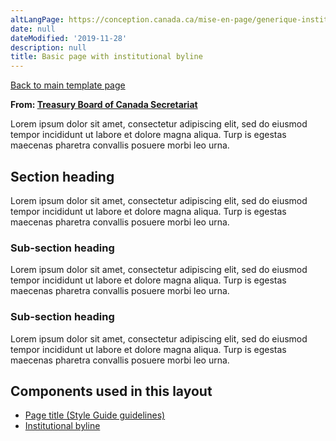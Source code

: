 ```yaml
---
altLangPage: https://conception.canada.ca/mise-en-page/generique-institution.html
date: null
dateModified: '2019-11-28'
description: null
title: Basic page with institutional byline
---
```


<p>
 <a class="btn btn-default" href="../recommended-templates/generic-destination.html">
  Back to main template page
 </a>
</p>


<p class="gc-byline">
 <strong>
  From:
  <a href="https://www.canada.ca/en/treasury-board-secretariat.html">
   Treasury Board of Canada Secretariat
  </a>
 </strong>
</p>

<p>
 Lorem ipsum dolor sit amet, consectetur adipiscing elit, sed do eiusmod tempor incididunt ut labore et dolore magna aliqua. Turp	is egestas maecenas pharetra convallis posuere morbi leo urna.
</p>

<h2>
 Section heading
</h2>

<p>
 Lorem ipsum dolor sit amet, consectetur adipiscing elit, sed do eiusmod tempor incididunt ut labore et dolore magna aliqua. Turp	is egestas maecenas pharetra convallis posuere morbi leo urna.
</p>

<h3>
 Sub-section heading
</h3>

<p>
 Lorem ipsum dolor sit amet, consectetur adipiscing elit, sed do eiusmod tempor incididunt ut labore et dolore magna aliqua. Turp	is egestas maecenas pharetra convallis posuere morbi leo urna.
</p>

<h3>
 Sub-section heading
</h3>

<p>
 Lorem ipsum dolor sit amet, consectetur adipiscing elit, sed do eiusmod tempor incididunt ut labore et dolore magna aliqua. Turp	is egestas maecenas pharetra convallis posuere morbi leo urna.
</p>




<h2>
 Components used in this layout
</h2>

<ul>
 <li>
  <a href="https://www.canada.ca/en/treasury-board-secretariat/services/government-communications/canada-content-style-guide.html#wp5-1">
   Page title (Style Guide guidelines)
  </a>
 </li>
 <li>
  <a href="../common-design-patterns/institutional-byline.html">
   Institutional byline
  </a>
 </li>
</ul>







